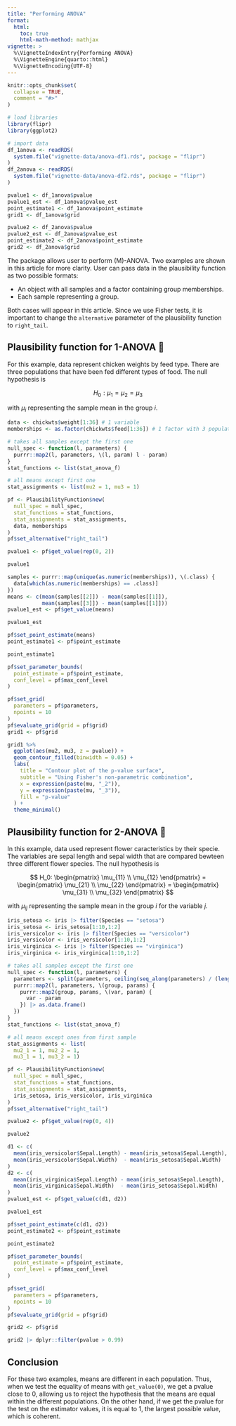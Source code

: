 ```yaml
---
title: "Performing ANOVA"
format: 
  html:
    toc: true
    html-math-method: mathjax
vignette: >
  %\VignetteIndexEntry{Performing ANOVA}
  %\VignetteEngine{quarto::html}
  %\VignetteEncoding{UTF-8}
---
```


```r
knitr::opts_chunk$set(
  collapse = TRUE,
  comment = "#>"
)

# load libraries
library(flipr)
library(ggplot2)

# import data
df_1anova <- readRDS(
  system.file("vignette-data/anova-df1.rds", package = "flipr")
)
df_2anova <- readRDS(
  system.file("vignette-data/anova-df2.rds", package = "flipr")
)

pvalue1 <- df_1anova$pvalue
pvalue1_est <- df_1anova$pvalue_est
point_estimate1 <- df_1anova$point_estimate
grid1 <- df_1anova$grid

pvalue2 <- df_2anova$pvalue
pvalue2_est <- df_2anova$pvalue_est
point_estimate2 <- df_2anova$point_estimate
grid2 <- df_2anova$grid
```

The package allows user to perform (M)-ANOVA. Two examples are shown in this
article for more clarity. User can pass data in the plausibility function as two
possible formats:

- An object with all samples and a factor containing group memberships.
- Each sample representing a group.

Both cases will appear in this article. Since we use Fisher tests, it is 
important to change the `alternative` parameter of the plausibility function to
`right_tail`.

## Plausibility function for 1-ANOVA 🐓

For this example, data represent chicken weights by feed type. There are three
populations that have been fed different types of food. The null hypothesis is 

$$
H_0: \mu_1 = \mu_2 = \mu_3
$$

with $\mu_i$ representing the sample mean in the group $i$.

```r
data <- chickwts$weight[1:36] # 1 variable
memberships <- as.factor(chickwts$feed[1:36]) # 1 factor with 3 populations

# takes all samples except the first one
null_spec <- function(l, parameters) {
  purrr::map2(l, parameters, \(l, param) l - param)
}
stat_functions <- list(stat_anova_f)

# all means except first one
stat_assignments <- list(mu2 = 1, mu3 = 1)

pf <- PlausibilityFunction$new(
  null_spec = null_spec,
  stat_functions = stat_functions,
  stat_assignments = stat_assignments,
  data, memberships
)
pf$set_alternative("right_tail")

pvalue1 <- pf$get_value(rep(0, 2))
```

```r
pvalue1
```

```r
samples <- purrr::map(unique(as.numeric(memberships)), \(.class) {
  data[which(as.numeric(memberships) == .class)]
})
means <- c(mean(samples[[2]]) - mean(samples[[1]]),
           mean(samples[[3]]) - mean(samples[[1]]))
pvalue1_est <- pf$get_value(means)
```

```r
pvalue1_est
```

```r
pf$set_point_estimate(means)
point_estimate1 <- pf$point_estimate
```

```r
point_estimate1
```

```r
pf$set_parameter_bounds(
  point_estimate = pf$point_estimate,
  conf_level = pf$max_conf_level
)

pf$set_grid(
  parameters = pf$parameters,
  npoints = 10
)
pf$evaluate_grid(grid = pf$grid)
grid1 <- pf$grid
```

```r
grid1 %>% 
  ggplot(aes(mu2, mu3, z = pvalue)) + 
  geom_contour_filled(binwidth = 0.05) + 
  labs(
    title = "Contour plot of the p-value surface", 
    subtitle = "Using Fisher's non-parametric combination", 
    x = expression(paste(mu, "_2")), 
    y = expression(paste(mu, "_3")), 
    fill = "p-value"
  ) + 
  theme_minimal()
```


## Plausibility function for 2-ANOVA 🌸

In this example, data used represent flower caracteristics by their specie. The 
variables are sepal length and sepal width that are compared bewteen three 
different flower species. The null hypothesis is 

$$
H_0: \begin{pmatrix}
\mu_{11} \\
\mu_{12}
\end{pmatrix}
= 
\begin{pmatrix}
\mu_{21} \\
\mu_{22}
\end{pmatrix}
= 
\begin{pmatrix}
\mu_{31} \\
\mu_{32}
\end{pmatrix}
$$

with $\mu_{ij}$ representing the sample mean in the group $i$ for the variable 
$j$.

```r
iris_setosa <- iris |> filter(Species == "setosa")
iris_setosa <- iris_setosa[1:10,1:2]
iris_versicolor <- iris |> filter(Species == "versicolor")
iris_versicolor <- iris_versicolor[1:10,1:2]
iris_virginica <- iris |> filter(Species == "virginica")
iris_virginica <- iris_virginica[1:10,1:2]

# takes all samples except the first one
null_spec <- function(l, parameters) {
  parameters <- split(parameters, ceiling(seq_along(parameters) / (length(parameters)/length(l))))
  purrr::map2(l, parameters, \(group, params) {
    purrr::map2(group, params, \(var, param) {
      var - param
    }) |> as.data.frame()
  })
}
stat_functions <- list(stat_anova_f)

# all means except ones from first sample
stat_assignments <- list(
  mu2_1 = 1, mu2_2 = 1,
  mu3_1 = 1, mu3_2 = 1)

pf <- PlausibilityFunction$new(
  null_spec = null_spec,
  stat_functions = stat_functions,
  stat_assignments = stat_assignments,
  iris_setosa, iris_versicolor, iris_virginica
)
pf$set_alternative("right_tail")

pvalue2 <- pf$get_value(rep(0, 4))
```

```r
pvalue2
```

```r
d1 <- c(
  mean(iris_versicolor$Sepal.Length) - mean(iris_setosa$Sepal.Length),
  mean(iris_versicolor$Sepal.Width)  - mean(iris_setosa$Sepal.Width)
)
d2 <- c(
  mean(iris_virginica$Sepal.Length) - mean(iris_setosa$Sepal.Length),
  mean(iris_virginica$Sepal.Width)  - mean(iris_setosa$Sepal.Width)
)
pvalue1_est <- pf$get_value(c(d1, d2))
```

```r
pvalue1_est
```

```r
pf$set_point_estimate(c(d1, d2))
point_estimate2 <- pf$point_estimate
```

```r
point_estimate2
```

```r
pf$set_parameter_bounds(
  point_estimate = pf$point_estimate,
  conf_level = pf$max_conf_level
)

pf$set_grid(
  parameters = pf$parameters,
  npoints = 10
)
pf$evaluate_grid(grid = pf$grid)

grid2 <- pf$grid
```

```r
grid2 |> dplyr::filter(pvalue > 0.99)
```


## Conclusion

For these two examples, means are different in each population. Thus, when we 
test the equality of means with `get_value(0)`, we get a pvalue close to 0, 
allowing us to reject the hypothesis that the means are equal within the 
different populations. On the other hand, if we get the pvalue for the test on 
the estimator values, it is equal to 1, the largest possible value, which is 
coherent.




